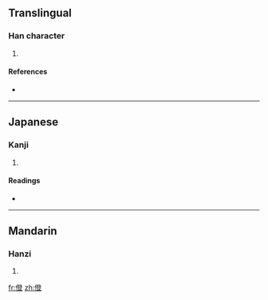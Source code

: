 ==Translingual==

===Han character===
{{Han char|rn=9|rad=人|as=12|sn=14|four=|canj=人弓人廿 (ONOT)}}

# {{defn|Han|sort=人12}}

====References====
* {{Han ref|kx=0116.270|dkj=01102|dj=0248.050|hdz=10223.020|uh=50DC|ud=20700}}

----

==Japanese==

===Kanji===
{{ja-kanji|grade=|rs=人12}}

# {{defn|Japanese|sort=人12}}

====Readings====
* {{ja-readings|on=[[とう]] (tō), [[どう]] (dō), [[しょう]] (shō), [[ちょう]] (chō)|kun=[[あがる]] (agaru)}}

----

==Mandarin==

===Hanzi===
{{cmn-hanzi|pin=[[dèng]] ([[deng4]])|wg=teng<sup>4</sup>}}

# {{defn|Mandarin|sort=人12}}

[[fr:僜]]
[[zh:僜]]